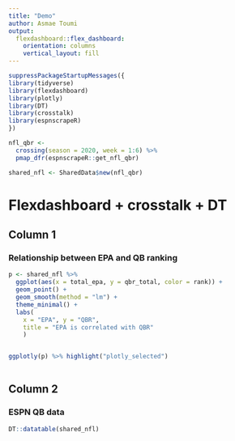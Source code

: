 ```yaml
---
title: "Demo"
author: Asmae Toumi
output: 
  flexdashboard::flex_dashboard:
    orientation: columns
    vertical_layout: fill
---
```



```r
suppressPackageStartupMessages({
library(tidyverse)
library(flexdashboard)
library(plotly)
library(DT)
library(crosstalk)
library(espnscrapeR)
})
```

```r
nfl_qbr <- 
  crossing(season = 2020, week = 1:6) %>% 
  pmap_dfr(espnscrapeR::get_nfl_qbr)
```

```r
shared_nfl <- SharedData$new(nfl_qbr)
```

# Flexdashboard + crosstalk + DT

## Column 1

### Relationship between EPA and QB ranking

```r
p <- shared_nfl %>% 
  ggplot(aes(x = total_epa, y = qbr_total, color = rank)) +
  geom_point() +
  geom_smooth(method = "lm") +
  theme_minimal() +
  labs(
    x = "EPA", y = "QBR", 
    title = "EPA is correlated with QBR"
    )


ggplotly(p) %>% highlight("plotly_selected") 
  
```

## Column 2 {.tabset .tabset-fade}

### ESPN QB data

```r
DT::datatable(shared_nfl)
```


